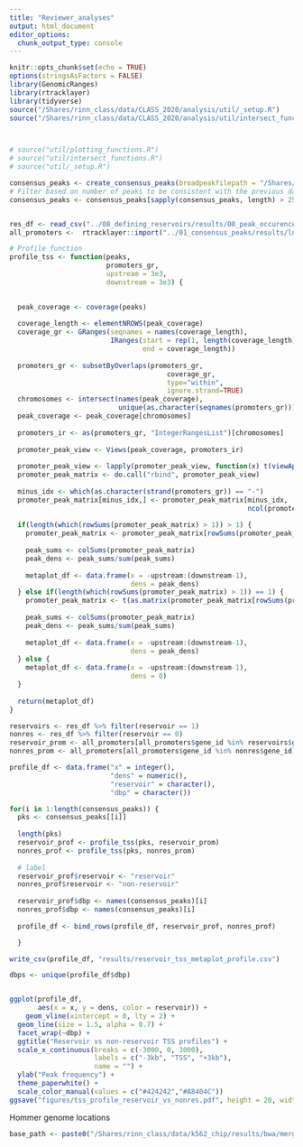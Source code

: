 ```yaml
---
title: "Reviewer_analyses"
output: html_document
editor_options: 
  chunk_output_type: console
---
```


```r
knitr::opts_chunk$set(echo = TRUE)
options(stringsAsFactors = FALSE)
library(GenomicRanges)
library(rtracklayer)
library(tidyverse)
source("/Shares/rinn_class/data/CLASS_2020/analysis/util/_setup.R")
source("/Shares/rinn_class/data/CLASS_2020/analysis/util/intersect_functions.R")



# source("util/plotting_functions.R")
# source("util/intersect_functions.R")
# source("util/_setup.R")
```

```r

consensus_peaks <- create_consensus_peaks(broadpeakfilepath = "/Shares/rinn_class/data/k562_chip/results/bwa/mergedLibrary/macs/broadPeak")
# Filter based on number of peaks to be consistent with the previous data.
consensus_peaks <- consensus_peaks[sapply(consensus_peaks, length) > 250]


res_df <- read_csv("../08_defining_reservoirs/results/08_peak_occurence_df_resvoirs.csv")
all_promoters <-  rtracklayer::import("../01_consensus_peaks/results/lncrna_mrna_promoters.gtf")

```


```r
# Profile function
profile_tss <- function(peaks, 
                        promoters_gr,
                        upstream = 3e3,
                        downstream = 3e3) {
  

  peak_coverage <- coverage(peaks)
  
  coverage_length <- elementNROWS(peak_coverage)
  coverage_gr <- GRanges(seqnames = names(coverage_length),
                         IRanges(start = rep(1, length(coverage_length)), 
                                 end = coverage_length))
  
  promoters_gr <- subsetByOverlaps(promoters_gr, 
                                       coverage_gr, 
                                       type="within", 
                                       ignore.strand=TRUE)
  chromosomes <- intersect(names(peak_coverage), 
                           unique(as.character(seqnames(promoters_gr))))
  peak_coverage <- peak_coverage[chromosomes]
  
  promoters_ir <- as(promoters_gr, "IntegerRangesList")[chromosomes]
  
  promoter_peak_view <- Views(peak_coverage, promoters_ir)
  
  promoter_peak_view <- lapply(promoter_peak_view, function(x) t(viewApply(x, as.vector)))
  promoter_peak_matrix <- do.call("rbind", promoter_peak_view)
  
  minus_idx <- which(as.character(strand(promoters_gr)) == "-")
  promoter_peak_matrix[minus_idx,] <- promoter_peak_matrix[minus_idx,
                                                           ncol(promoter_peak_matrix):1]
  
  if(length(which(rowSums(promoter_peak_matrix) > 1)) > 1) {
    promoter_peak_matrix <- promoter_peak_matrix[rowSums(promoter_peak_matrix) > 1,]
    
    peak_sums <- colSums(promoter_peak_matrix)
    peak_dens <- peak_sums/sum(peak_sums)
    
    metaplot_df <- data.frame(x = -upstream:(downstream-1),
                              dens = peak_dens)
  } else if(length(which(rowSums(promoter_peak_matrix) > 1)) == 1) {
    promoter_peak_matrix <- t(as.matrix(promoter_peak_matrix[rowSums(promoter_peak_matrix) > 1,]))
    
    peak_sums <- colSums(promoter_peak_matrix)
    peak_dens <- peak_sums/sum(peak_sums)
    
    metaplot_df <- data.frame(x = -upstream:(downstream-1),
                              dens = peak_dens)
  } else {
    metaplot_df <- data.frame(x = -upstream:(downstream-1),
                              dens = 0)
  }
  
  return(metaplot_df)
}
```

```r
reservoirs <- res_df %>% filter(reservoir == 1)
nonres <- res_df %>% filter(reservoir == 0)
reservoir_prom <- all_promoters[all_promoters$gene_id %in% reservoirs$gene_id]
nonres_prom <- all_promoters[all_promoters$gene_id %in% nonres$gene_id]

profile_df <- data.frame("x" = integer(),
                         "dens" = numeric(),
                         "reservoir" = character(),
                         "dbp" = character())

for(i in 1:length(consensus_peaks)) {
  pks <- consensus_peaks[[i]]
  
  length(pks)
  reservoir_prof <- profile_tss(pks, reservoir_prom)
  nonres_prof <- profile_tss(pks, nonres_prom)
  
  # label 
  reservoir_prof$reservoir <- "reservoir"
  nonres_prof$reservoir <- "non-reservoir"
  
  reservoir_prof$dbp <- names(consensus_peaks)[i]
  nonres_prof$dbp <- names(consensus_peaks)[i]
  
  profile_df <- bind_rows(profile_df, reservoir_prof, nonres_prof)

  }

write_csv(profile_df, "results/reservoir_tss_metaplot_profile.csv")


```

```r
dbps <- unique(profile_df$dbp)


ggplot(profile_df, 
       aes(x = x, y = dens, color = reservoir)) + 
    geom_vline(xintercept = 0, lty = 2) + 
  geom_line(size = 1.5, alpha = 0.7) + 
  facet_wrap(~dbp) +
  ggtitle("Reservoir vs non-reservoir TSS profiles") + 
  scale_x_continuous(breaks = c(-3000, 0, 3000),
                     labels = c("-3kb", "TSS", "+3kb"),
                     name = "") + 
  ylab("Peak frequency") + 
  theme_paperwhite() + 
  scale_color_manual(values = c("#424242","#A8404C"))
ggsave("figures/tss_profile_reservoir_vs_nonres.pdf", height = 20, width = 20)

```







Hommer genome locations
```r

base_path <- paste0("/Shares/rinn_class/data/k562_chip/results/bwa/mergedLibrary/macs/broadPeak/consensus/")





```




